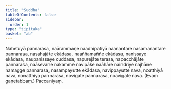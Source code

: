 ```yaml
---
title: "Suddha"
tableOfContents: false
sidebar:
  order: 1
type: "tipitaka"
basket: "ab"
---
```



<DynamicBreadcrumb />

<Division number="73">

<Paragraph number="1648">
Nahetuyā pannarasa, naārammaṇe naadhipatiyā naanantare nasamanantare pannarasa, nasahajāte ekādasa, naaññamaññe ekādasa, nanissaye ekādasa, naupanissaye cuddasa, napurejāte terasa, napacchājāte pannarasa, naāsevane nakamme navipāke naāhāre naindriye najhāne namagge pannarasa, nasampayutte ekādasa, navippayutte nava, noatthiyā nava, nonatthiyā pannarasa, novigate pannarasa, noavigate nava. (Evaṃ gaṇetabbaṃ.)

</Paragraph>
</Division>

<Paragraph number="1649" type="center">
Paccanīyaṃ.
</Paragraph>